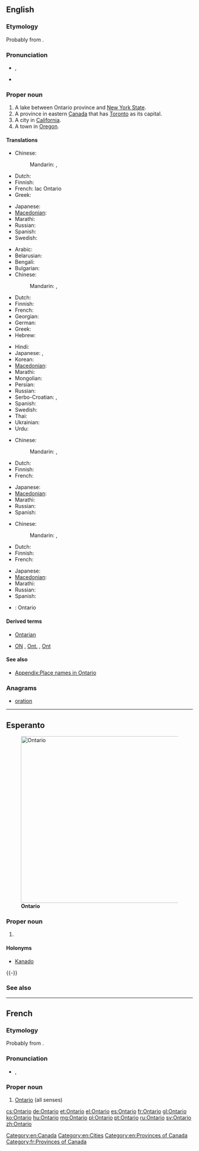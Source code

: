 ==English==
{{wikipedia}}

===Etymology===
Probably from {{etyl|wya}} {{term||ontari:io|great lake}}.

===Pronunciation===
* {{a|UK}} {{IPA|/ˌɒnˈtɑːɹ.i.əʊ/}}, {{X-SAMPA|/"Qn%tA:(r).i.@U/}}
* {{audio|en-ca-Ontario.ogg|Audio (CA)}}

===Proper noun===
{{en-proper noun}}

# A lake between Ontario province and [[New York State]].
# A province in eastern [[Canada]] that has [[Toronto]] as its capital.
# A city in [[California]].
# A town in [[Oregon]].

====Translations====
{{trans-top|Lake between Ontario province and New York State}}
* Chinese:
*: Mandarin: {{t|cmn|安大略|tr=Āndàlüè|sc=Hani}},  {{t|cmn|安大略湖|tr=Āndàlüè-hú|sc=Hani}}
* Dutch: {{t-|nl|Ontariomeer}}
* Finnish: {{t-|fi|Ontariojärvi}}
* French: lac Ontario {{m}}
* Greek: {{t-|el|Οντάριο|n|tr=Ontário}}
{{trans-mid}}
* Japanese: {{t-|ja|オンタリオ湖|tr=Ontario ko}}
* [[Macedonian]]: {{t-|mk|Онтарио|n|tr=Ontário}}
* Marathi: {{t-|mr|ऑन्टारियो|tr=ǒnṭāriyo|sc=Deva}}
* Russian: {{t-|ru|Онтарио|n|tr=Ontário}}
* Spanish: {{t+|es|Ontario|m}}
* Swedish: {{t-|sv|Ontariosjön|c}}
{{trans-bottom}}

{{trans-top|Province in eastern Canada}}
* Arabic: {{t-|ar|أونتاريو|m|tr='untaaryu}}
* Belarusian: {{t-|be|Антарыё|m|f|tr=Antáryjo|xs=Belarusian}}
* Bengali: {{t-|bn|অন্টারিও|tr=anṭāri'ō|sc=Beng|xs=Bengali}}
* Bulgarian: {{t-|bg|Онтарио|n|tr=Ontário}}
* Chinese:
*: Mandarin: {{t|cmn|安大略|tr=Āndàlüè|sc=Hani}},  {{t|cmn|安大略省|tr=Āndàlüè-shěng|sc=Hani}}
* Dutch: {{t-|nl|Ontario}}
* Finnish: {{t-|fi|Ontario}}
* French: {{t+|fr|Ontario}}
* Georgian: {{t-|ka|ონტარიო|tr=ontʼario|sc=Geor|xs=Georgian}}
* German: {{t+|de|Ontario|n}}
* Greek: {{t-|el|Οντάριο|n|tr=Ontário}}
* Hebrew: {{t-|he|אונטריו}}
{{trans-mid}}
* Hindi: {{t-|hi|ओन्टारियो|tr=ōnṭāriyō|xs=Hindi}}
* Japanese: {{t-|ja|オンタリオ州|tr=Ontario-shū}},  {{t-|ja|オンタリオ|tr=Ontario}}
* Korean: {{t-|ko|온타리오|tr=Ontario|sc=Hang}}
* [[Macedonian]]: {{t-|mk|Онтарио|n|tr=Ontário}}
* Marathi: {{t-|mr|ऑन्टारियो|tr=ǒnṭāriyo|sc=Deva}}
* Mongolian: {{t-|mn|Онтарио|tr=Ontário|sc=Cyrl|xs=Mongolian}}
* Persian: {{t-|fa|انتاریو}}
* Russian: {{t-|ru|Онтарио|m|f|tr=Ontário}}
* Serbo-Croatian: {{t-|sh|Онтарио|sc=Cyrl|xs=Serbo-Croatian}},  {{t-|sh|Ontario|xs=Serbo-Croatian}}
* Spanish: {{t+|es|Ontario|m}}
* Swedish: {{t+|sv|Ontario|n}}
* Thai: {{t-|th|รัฐออนแทรีโอ}}
* Ukrainian: {{t-|uk|Онтаріо|m|f|tr=Ontário|xs=Ukrainian}}
* Urdu: {{t-|ur|انٹاریو|tr=ōnṭāriyō|xs=Urdu}}
{{trans-bottom}}

{{trans-top|City in California}}
* Chinese:
*: Mandarin: {{t|cmn|安大略|tr=Āndàlüè|sc=Hani}},  {{t|cmn|安大略市|tr=Āndàlüè-shì|sc=Hani}}
* Dutch: {{t-|nl|Ontario}}
* Finnish: {{t-|fi|Ontario}}
* French: {{t+|fr|Ontario}}
{{trans-mid}}
* Japanese: {{t-|ja|オンタリオ|tr=Ontario}}
* [[Macedonian]]: {{t-|mk|Онтарио|n|tr=Ontário}}
* Marathi: {{t-|mr|ऑन्टारियो|tr=ǒnṭāriyo|sc=Deva}}
* Russian: {{t-|ru|Онтарио|tr=Ontário}}
* Spanish: {{t+|es|Ontario|m}}
{{trans-bottom}}

{{trans-top|Town in Oregon}}
* Chinese:
*: Mandarin: {{t|cmn|安大略|tr=Āndàlüè|sc=Hani}},  {{t|cmn|安大略市|tr=Āndàlüè-shì|sc=Hani}}
* Dutch: {{t-|nl|Ontario}}
* Finnish: {{t-|fi|Ontario}}
* French: {{t+|fr|Ontario}}
{{trans-mid}}
* Japanese: {{t-|ja|オンタリオ|tr=Ontario}}
* [[Macedonian]]: {{t-|mk|Онтарио|n|tr=Ontário}}
* Marathi: {{t-|mr|ऑन्टारियो|tr=ǒnṭāriyo|sc=Deva}}
* Russian: {{t-|ru|Онтарио|tr=Ontário}}
* Spanish: {{t+|es|Ontario|m}}
{{trans-bottom}}

{{checktrans-top}}
{{trans-mid}}
* {{ttbc|sv}}: Ontario
{{trans-bottom}}

====Derived terms====
* [[Ontarian]]
* {{sense|province}} [[ON]] , [[Ont.]] , [[Ont]]

====See also====
* [[Appendix:Place names in Ontario]]

===Anagrams===
* [[oration#English|oration]]

[[Category:en:Canada]]
[[Category:en:Cities]]
[[Category:en:Provinces of Canada]]

----

==Esperanto==
{{wikipedia|lang=eo}}
[[Image:Ontario-map.png|thumb|450px|'''Ontario''']]

===Proper noun===
{{eo-proper noun}}

# {{l|en|Ontario}}

====Holonyms====
* [[Kanado]]

{{-}}
===See also===
{{compass-eo|n = [[Hudsona Golfo]]|
e = [[Kebekio]]|
w = [[Manitobo]]|
s = [[Usono]]}}

----

==French==

===Etymology===
Probably from {{etyl|wya|fr}} {{term||ontari:io|great lake}}.

===Pronunciation===
* {{IPA|/ɔ̃.ta.ʁjo/|lang=fr}}, {{X-SAMPA|/O~.ta.Rjo/}}

===Proper noun===
{{fr-proper noun|m}}

# [[#English|Ontario]] (all senses)

[[Category:fr:Provinces of Canada]]

[[cs:Ontario]]
[[de:Ontario]]
[[et:Ontario]]
[[el:Ontario]]
[[es:Ontario]]
[[fr:Ontario]]
[[gl:Ontario]]
[[ko:Ontario]]
[[hu:Ontario]]
[[mg:Ontario]]
[[pl:Ontario]]
[[pt:Ontario]]
[[ru:Ontario]]
[[sv:Ontario]]
[[zh:Ontario]]